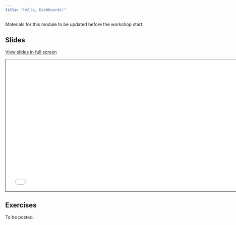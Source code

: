 ```yaml
---
title: "Hello, Dashboards!"
---
```


::: callout-note
Materials for this module to be updated before the workshop start.
:::

## Slides

[View slides in full screen](1-hello-dashboards.html)

```{=html}
<iframe class="slide-deck" src="1-hello-dashboards.html" height="420" width="747" style="border: 1px solid #2e3846;"></iframe>
```
## Exercises

To be posted.

